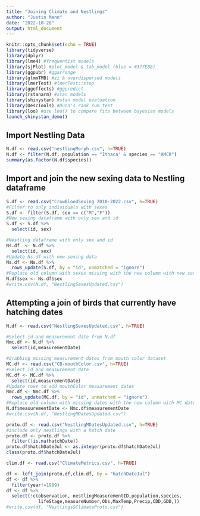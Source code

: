```yaml
---
title: "Joining Climate and Nestlings"
author: "Justin Mann"
date: "2022-10-28"
output: html_document
---
```


```r
knitr::opts_chunk$set(echo = TRUE)
library(tidyverse)
library(dplyr)
library(lme4) #frequentist models  
library(sjPlot) #plot_model & tab_model (blue = #377EB8)
library(ggpubr) #ggarrange
library(glmmTMB) #zi & overdispersed models
library(lmerTest) #lmerTest::step
library(ggeffects) #ggpredict
library(rstanarm) #stan models
library(shinystan) #stan model evaluation
library(DescTools) #Dunn's rank sum test
library(loo) #use loo() to compare fits between bayesian models
launch_shinystan_demo()
```

## Import Nestling Data

```r
N.df <- read.csv("nestlingMorph.csv", h=TRUE)
N.df <- filter(N.df, population == "Ithaca" & species == "AMCR")
summary(as.factor(N.df$species))
```

## Import and join the new sexing data to Nestling dataframe 

```r
S.df <- read.csv("CrowBloodSexing_2010-2022.csv", h=TRUE)
#Filter to only individuals with sexes
S.df <- filter(S.df, sex == c("M","F"))
#New sexing dataframe with only sex and id
S.df <- S.df %>% 
  select(id, sex)
```


```r
#Nestling dataframe with only sex and id
Ns.df  <- N.df %>% 
  select(id, sex)
#Update Ns.df with new sexing data 
Ns.df <- Ns.df %>%   
  rows_update(S.df, by = "id", unmatched = "ignore")
#Replace old column with sexes missing with the new column with new sexes added
N.df$sex <- Ns.df$sex
#write.csv(N.df, "NestlingSexesUpdated.csv")
```

## Attempting a join of birds that currently have hatching dates 

```r
N.df <- read.csv("NestlingSexesUpdated.csv", h=TRUE)

#Select id and measurement date from N.df
Nmc.df <- N.df %>% 
  select(id,measurementDate)

#Grabbing missing measurement dates from mouth color dataset
MC.df <- read.csv("CB-mouthColor.csv", h=TRUE)
#Select id and measurement date
MC.df <- MC.df %>% 
  select(id,measurementDate)
#Update rows to add mouthColor measurement dates
Nmc.df <- Nmc.df %>%   
  rows_update(MC.df, by = "id", unmatched = "ignore")
#Replace old column with missing dates with the new column with MC dates added
N.df$measurementDate <- Nmc.df$measurementDate
#write.csv(N.df, "NestlingMDatesUpdated.csv")

```


```r
proto.df <- read.csv("NestlingMDatesUpdated.csv", h=TRUE)
#include only nestlings with a hatch date
proto.df <- proto.df %>% 
  filter(!is.na(hatchDate))
proto.df$hatchDateJul <- as.integer(proto.df$hatchDateJul)
class(proto.df$hatchDateJul)
```

```r
clim.df <- read.csv("ClimateMetrics.csv", h=TRUE)

df <- left_join(proto.df,clim.df, by = "hatchDateJul")
df <- df %>% 
  filter(year!=1989)
df <- df %>% 
  select(!c(observation, nestlingMeasurementID,population,species,
            lifeStage,measureNumber,Obs,MaxTemp,Precip,CDD,GDD,))
#write.csv(df, "Nestlings&ClimateProto.csv")
```


